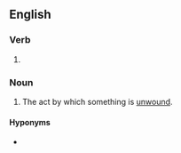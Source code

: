 ==English==

===Verb===
{{head|en|verb form}}

# {{present participle of|unwind|lang=en|nocat=1}}

===Noun===
{{en-noun}}

# The act by which something is [[unwind|unwound]].

====Hyponyms====
* {{l|en|stack unwinding}} {{gloss|programming}}